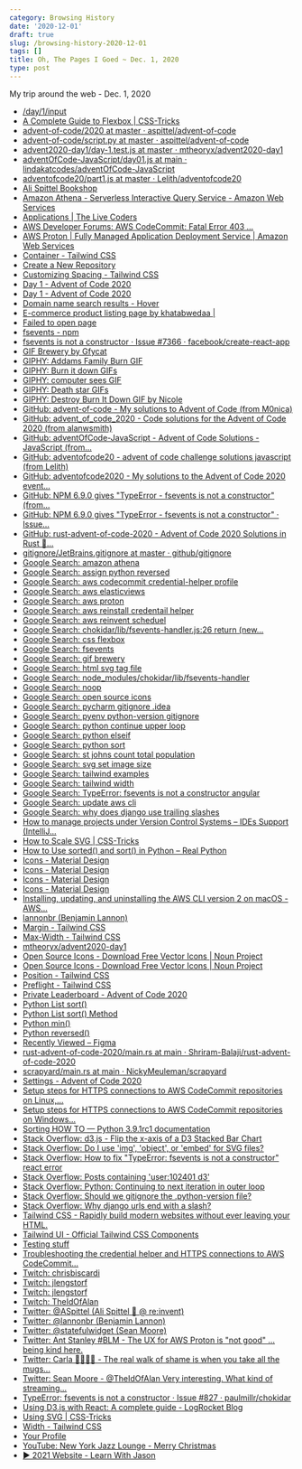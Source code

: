 ```yaml
---
category: Browsing History
date: '2020-12-01'
draft: true
slug: /browsing-history-2020-12-01
tags: []
title: Oh, The Pages I Goed ~ Dec. 1, 2020
type: post
---
```



My trip around the web - Dec. 1, 2020

- [/day/1/input](https://adventofcode.com/2020/day/1/input)
- [A Complete Guide to Flexbox | CSS-Tricks](https://css-tricks.com/snippets/css/a-guide-to-flexbox/)
- [advent-of-code/2020 at master · aspittel/advent-of-code](https://github.com/aspittel/advent-of-code/tree/master/2020)
- [advent-of-code/script.py at master · aspittel/advent-of-code](https://github.com/aspittel/advent-of-code/blob/master/2020/dec-01/script.py)
- [advent2020-day1/day-1.test.js at master · mtheoryx/advent2020-day1](https://github.com/mtheoryx/advent2020-day1/blob/master/src/day-1.test.js)
- [adventOfCode-JavaScript/day01.js at main · lindakatcodes/adventOfCode-JavaScript](https://github.com/lindakatcodes/adventOfCode-JavaScript/blob/main/2020%20Solutions/day01.js)
- [adventofcode20/part1.js at master · Lelith/adventofcode20](https://github.com/Lelith/adventofcode20/blob/master/day1/part1.js)
- [Ali Spittel Bookshop](https://bookshop.org/shop/welearncode)
- [Amazon Athena - Serverless Interactive Query Service - Amazon Web Services](https://aws.amazon.com/athena/)
- [Applications | The Live Coders](https://livecoders.dev/applications)
- [AWS Developer Forums: AWS CodeCommit: Fatal Error 403 ...](https://forums.aws.amazon.com/thread.jspa?threadID=198356)
- [AWS Proton | Fully Managed Application Deployment Service | Amazon Web Services](https://aws.amazon.com/proton/)
- [Container - Tailwind CSS](https://tailwindcss.com/docs/container)
- [Create a New Repository](https://github.com/new)
- [Customizing Spacing - Tailwind CSS](https://tailwindcss.com/docs/customizing-spacing)
- [Day 1 - Advent of Code 2020](https://adventofcode.com/2020/day/1)
- [Day 1 - Advent of Code 2020](https://adventofcode.com/2020/day/1#part2)
- [Domain name search results - Hover](https://www.hover.com/domains/results?utf8=%E2%9C%93&q=grimoire)
- [E-commerce product listing page by khatabwedaa |](https://tailwindcomponents.com/component/e-commerce-product-listing-page)
- [Failed to open page](http://34.236.79.39/#pgatour)
- [fsevents - npm](https://www.npmjs.com/package/fsevents)
- [fsevents is not a constructor · Issue #7366 · facebook/create-react-app](https://github.com/facebook/create-react-app/issues/7366)
- [GIF Brewery by Gfycat](https://gfycat.com/gifbrewery)
- [GIPHY: Addams Family Burn GIF](https://giphy.com/gifs/burn-wednesday-addams-family-wKiZeZVXS5MQg)
- [GIPHY: Burn it down GIFs](https://giphy.com/search/burn-it-down)
- [GIPHY: computer sees GIF](https://giphy.com/gifs/photobucket-sees-10cvJCkgoH4AEM)
- [GIPHY: Death star GIFs](https://giphy.com/search/death-star)
- [GIPHY: Destroy Burn It Down GIF by Nicole](https://giphy.com/gifs/antifa-moltov-simpsons-j6vp6NJcZBO1A0EYY8)
- [GitHub: advent-of-code - My solutions to Advent of Code (from M0nica)](https://github.com/M0nica/advent-of-code)
- [GitHub: advent_of_code_2020 - Code solutions for the Advent of Code 2020 (from alanwsmith)](https://github.com/alanwsmith/advent_of_code_2020)
- [GitHub: adventOfCode-JavaScript - Advent of Code Solutions - JavaScript (from...](https://github.com/lindakatcodes/adventOfCode-JavaScript)
- [GitHub: adventofcode20 - advent of code challenge solutions javascript (from Lelith)](https://github.com/Lelith/adventofcode20)
- [GitHub: adventofcode2020 - My solutions to the Advent of Code 2020 event...](https://github.com/Maximization/adventofcode2020)
- [GitHub: NPM 6.9.0 gives "TypeError - fsevents is not a constructor" (from...](https://lifesaver.codes/answer/v3-0-0-with-node-v12-npm-6-9-0-gives-typeerror-fsevents-is-not-a-constructor)
- [GitHub: NPM 6.9.0 gives "TypeError - fsevents is not a constructor" · Issue...](https://github.com/facebook/create-react-app/issues/6891)
- [GitHub: rust-advent-of-code-2020 - Advent of Code 2020 Solutions in Rust 🦀...](https://github.com/Shriram-Balaji/rust-advent-of-code-2020)
- [gitignore/JetBrains.gitignore at master · github/gitignore](https://github.com/github/gitignore/blob/master/Global/JetBrains.gitignore)
- [Google Search: amazon athena](https://www.google.com/search?client=safari&rls=en&q=amazon+athena&ie=UTF-8&oe=UTF-8)
- [Google Search: assign python reversed](https://www.google.com/search?client=safari&rls=en&q=assign+python+reversed&ie=UTF-8&oe=UTF-8)
- [Google Search: aws codecommit credential-helper profile](https://www.google.com/search?client=safari&rls=en&q=aws+codecommit+credential-helper+profile&ie=UTF-8&oe=UTF-8)
- [Google Search: aws elasticviews](https://www.google.com/search?client=safari&rls=en&q=aws+elasticviews&ie=UTF-8&oe=UTF-8)
- [Google Search: aws proton](https://www.google.com/search?client=safari&rls=en&q=aws+proton&ie=UTF-8&oe=UTF-8)
- [Google Search: aws reinstall credentail helper](https://www.google.com/search?client=safari&rls=en&q=aws+reinstall+credentail+helper&ie=UTF-8&oe=UTF-8)
- [Google Search: aws reinvent scheduel](https://www.google.com/search?client=safari&rls=en&q=aws+reinvent+scheduel&ie=UTF-8&oe=UTF-8)
- [Google Search: chokidar/lib/fsevents-handler.js:26 return (new...](https://www.google.com/search?client=safari&rls=en&q=chokidar/lib/fsevents-handler.js:26+++return+(new+fsevents(path)).on(%27fsevent%27,+callback).start();&ie=UTF-8&oe=UTF-8)
- [Google Search: css flexbox](https://www.google.com/search?client=safari&rls=en&q=css+flexbox&ie=UTF-8&oe=UTF-8)
- [Google Search: fsevents](https://www.google.com/search?client=safari&rls=en&q=fsevents&ie=UTF-8&oe=UTF-8)
- [Google Search: gif brewery](https://www.google.com/search?client=safari&rls=en&q=gif+brewery&ie=UTF-8&oe=UTF-8)
- [Google Search: html svg tag file](https://www.google.com/search?client=safari&rls=en&q=html+svg+tag+file&ie=UTF-8&oe=UTF-8)
- [Google Search: node_modules/chokidar/lib/fsevents-handler](https://www.google.com/search?client=safari&rls=en&q=node_modules/chokidar/lib/fsevents-handler&ie=UTF-8&oe=UTF-8)
- [Google Search: noop](https://www.google.com/search?client=safari&rls=en&q=noop&ie=UTF-8&oe=UTF-8)
- [Google Search: open source icons](https://www.google.com/search?client=safari&rls=en&q=open+source+icons&ie=UTF-8&oe=UTF-8)
- [Google Search: pycharm gitignore .idea](https://www.google.com/search?client=safari&rls=en&q=pycharm+gitignore+.idea&ie=UTF-8&oe=UTF-8)
- [Google Search: pyenv python-version gitignore](https://www.google.com/search?client=safari&rls=en&q=pyenv+python-version+gitignore&ie=UTF-8&oe=UTF-8)
- [Google Search: python continue upper loop](https://www.google.com/search?client=safari&rls=en&q=python+continue+upper+loop&ie=UTF-8&oe=UTF-8)
- [Google Search: python elseif](https://www.google.com/search?client=safari&rls=en&q=python+elseif&ie=UTF-8&oe=UTF-8)
- [Google Search: python sort](https://www.google.com/search?client=safari&rls=en&q=python+sort&ie=UTF-8&oe=UTF-8)
- [Google Search: st johns count total population](https://www.google.com/search?client=safari&rls=en&q=st+johns+count+total+population&ie=UTF-8&oe=UTF-8)
- [Google Search: svg set image size](https://www.google.com/search?client=safari&rls=en&q=svg+set+image+size&ie=UTF-8&oe=UTF-8)
- [Google Search: tailwind examples](https://www.google.com/search?client=safari&rls=en&q=tailwind+examples&ie=UTF-8&oe=UTF-8)
- [Google Search: tailwind width](https://www.google.com/search?client=safari&rls=en&q=tailwind+width&ie=UTF-8&oe=UTF-8)
- [Google Search: TypeError: fsevents is not a constructor angular](https://www.google.com/search?newwindow=1&client=safari&rls=en&ei=NYnGX6bDAuCYwbkP-e-EQA&q=TypeError%3A+fsevents+is+not+a+constructor+angular&oq=TypeError%3A+fsevents+is+not+a+constructor+angular&gs_lcp=CgZwc3ktYWIQAzIFCAAQyQM6BAgAEEc6AggAOgYIABAWEB46BAgAEENQuGJYs29g2XFoAHACeACAAWOIAZIFkgEBOJgBAKABAaoBB2d3cy13aXrIAQjAAQE&sclient=psy-ab&ved=0ahUKEwjmsfbYsq3tAhVgTDABHfk3AQgQ4dUDCAw&uact=5)
- [Google Search: update aws cli](https://www.google.com/search?client=safari&rls=en&q=update+aws+cli&ie=UTF-8&oe=UTF-8)
- [Google Search: why does django use trailing slashes](https://www.google.com/search?client=safari&rls=en&q=why+does+django+use+trailing+slashes&ie=UTF-8&oe=UTF-8)
- [How to manage projects under Version Control Systems – IDEs Support (IntelliJ...](https://intellij-support.jetbrains.com/hc/en-us/articles/206544839)
- [How to Scale SVG | CSS-Tricks](https://css-tricks.com/scale-svg/)
- [How to Use sorted() and sort() in Python – Real Python](https://realpython.com/python-sort/)
- [Icons - Material Design](https://material.io/resources/icons/?style=baseline)
- [Icons - Material Design](https://material.io/resources/icons/?icon=grade&style=baseline)
- [Icons - Material Design](https://material.io/resources/icons/?icon=line_style&style=baseline)
- [Icons - Material Design](https://material.io/resources/icons/?icon=support&style=baseline)
- [Installing, updating, and uninstalling the AWS CLI version 2 on macOS - AWS...](https://docs.aws.amazon.com/cli/latest/userguide/install-cliv2-mac.html)
- [lannonbr (Benjamin Lannon)](https://github.com/lannonbr)
- [Margin - Tailwind CSS](https://tailwindcss.com/docs/margin#class-reference)
- [Max-Width - Tailwind CSS](https://tailwindcss.com/docs/max-width)
- [mtheoryx/advent2020-day1](https://github.com/mtheoryx/advent2020-day1)
- [Open Source Icons - Download Free Vector Icons | Noun Project](https://thenounproject.com/term/open-source/23911/)
- [Open Source Icons - Download Free Vector Icons | Noun Project](https://thenounproject.com/term/open-source/749139/)
- [Position - Tailwind CSS](https://tailwindcss.com/docs/position)
- [Preflight - Tailwind CSS](https://tailwindcss.com/docs/preflight)
- [Private Leaderboard - Advent of Code 2020](https://adventofcode.com/2020/leaderboard/private/view/679286)
- [Python List sort()](https://www.programiz.com/python-programming/methods/list/sort)
- [Python List sort() Method](https://www.w3schools.com/python/ref_list_sort.asp)
- [Python min()](https://www.programiz.com/python-programming/methods/built-in/min)
- [Python reversed()](https://www.programiz.com/python-programming/methods/built-in/reversed)
- [Recently Viewed – Figma](https://www.figma.com/files/recent)
- [rust-advent-of-code-2020/main.rs at main · Shriram-Balaji/rust-advent-of-code-2020](https://github.com/Shriram-Balaji/rust-advent-of-code-2020/blob/main/day-one/src/main.rs)
- [scrapyard/main.rs at main · NickyMeuleman/scrapyard](https://github.com/NickyMeuleman/scrapyard/blob/main/advent_of_code/2020/day_01/src/main.rs)
- [Settings - Advent of Code 2020](https://adventofcode.com/2020/settings)
- [Setup steps for HTTPS connections to AWS CodeCommit repositories on Linux,...](https://docs.aws.amazon.com/codecommit/latest/userguide/setting-up-https-unixes.html)
- [Setup steps for HTTPS connections to AWS CodeCommit repositories on Windows...](https://docs.aws.amazon.com/codecommit/latest/userguide/setting-up-https-windows.html)
- [Sorting HOW TO — Python 3.9.1rc1 documentation](https://docs.python.org/3/howto/sorting.html)
- [Stack Overflow: d3.js - Flip the x-axis of a D3 Stacked Bar Chart](https://stackoverflow.com/questions/29720101/flip-the-x-axis-of-a-d3-stacked-bar-chart)
- [Stack Overflow: Do I use 'img', 'object', or 'embed' for SVG files?](https://stackoverflow.com/questions/4476526/do-i-use-img-object-or-embed-for-svg-files)
- [Stack Overflow: How to fix "TypeError: fsevents is not a constructor" react error](https://stackoverflow.com/questions/56057325/how-to-fix-typeerror-fsevents-is-not-a-constructor-react-error)
- [Stack Overflow: Posts containing 'user:102401 d3'](https://stackoverflow.com/search?q=user%3A102401+d3)
- [Stack Overflow: Python: Continuing to next iteration in outer loop](https://stackoverflow.com/questions/1859072/python-continuing-to-next-iteration-in-outer-loop)
- [Stack Overflow: Should we gitignore the .python-version file?](https://stackoverflow.com/questions/54315206/should-we-gitignore-the-python-version-file)
- [Stack Overflow: Why django urls end with a slash?](https://stackoverflow.com/questions/42212122/why-django-urls-end-with-a-slash/42213107)
- [Tailwind CSS - Rapidly build modern websites without ever leaving your HTML.](https://tailwindcss.com/)
- [Tailwind UI - Official Tailwind CSS Components](https://tailwindui.com/preview)
- [Testing stuff](https://codepen.io/snorkss/full/qBNzqQG)
- [Troubleshooting the credential helper and HTTPS connections to AWS CodeCommit...](https://docs.aws.amazon.com/codecommit/latest/userguide/troubleshooting-ch.html)
- [Twitch: chrisbiscardi](https://www.twitch.tv/chrisbiscardi)
- [Twitch: jlengstorf](https://www.twitch.tv/jlengstorf?referrer=raid)
- [Twitch: jlengstorf](https://www.twitch.tv/videos/814344918)
- [Twitch: TheIdOfAlan](https://www.twitch.tv/theidofalan)
- [Twitter: @ASpittel (Ali Spittel 🐞 @ re:invent)](https://twitter.com/aspittel)
- [Twitter: @lannonbr (Benjamin Lannon)](https://twitter.com/lannonbr)
- [Twitter: @statefulwidget (Sean Moore)](https://twitter.com/statefulwidget)
- [Twitter: Ant Stanley #BLM - The UX for AWS Proton is "not good" ... being kind here.](https://twitter.com/IamStan/status/1333858100500176896)
- [Twitter: Carla 🤖👩🏻‍💻 - The real walk of shame is when you take all the mugs...](https://twitter.com/CodesCarla/status/1333869065924993026)
- [Twitter: Sean Moore - @TheIdOfAlan Very interesting. What kind of streaming...](https://twitter.com/statefulwidget/status/1333780139205824513)
- [TypeError: fsevents is not a constructor · Issue #827 · paulmillr/chokidar](https://github.com/paulmillr/chokidar/issues/827)
- [Using D3.js with React: A complete guide - LogRocket Blog](https://blog.logrocket.com/data-visualization-in-react-using-react-d3-c35835af16d0/)
- [Using SVG | CSS-Tricks](https://css-tricks.com/using-svg/)
- [Width - Tailwind CSS](https://tailwindcss.com/docs/width)
- [Your Profile](https://github.com/settings/profile)
- [YouTube: New York Jazz Lounge - Merry Christmas](https://www.youtube.com/watch?v=5tXht-NGmc0)
- [▶ 2021 Website - Learn With Jason](https://www.figma.com/proto/XGjDG1lvEYnjNpS9EwjU3Y/Learn-With-Jason?node-id=1218%3A24815&scaling=min-zoom)